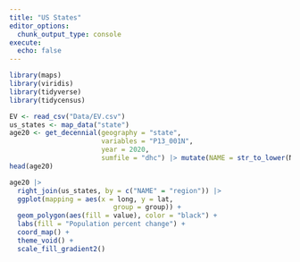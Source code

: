 ```yaml
---
title: "US States"
editor_options: 
  chunk_output_type: console
execute:
  echo: false
---
```


```r
library(maps)
library(viridis)
library(tidyverse)
library(tidycensus)
```

```r
EV <- read_csv("Data/EV.csv")
us_states <- map_data("state")
age20 <- get_decennial(geography = "state", 
                       variables = "P13_001N", 
                       year = 2020,
                       sumfile = "dhc") |> mutate(NAME = str_to_lower(NAME))
head(age20)
```

```r
age20 |>
  right_join(us_states, by = c("NAME" = "region")) |> 
  ggplot(mapping = aes(x = long, y = lat,
                          group = group)) + 
  geom_polygon(aes(fill = value), color = "black") + 
  labs(fill = "Population percent change") +
  coord_map() + 
  theme_void() +  
  scale_fill_gradient2()
```

